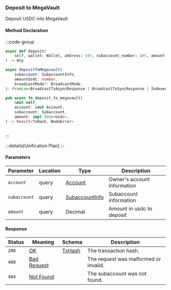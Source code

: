 ### Deposit to MegaVault

Deposit USDC into MegaVault

#### Method Declaration

:::code-group

```python [Python]
async def deposit(
    self, wallet: Wallet, address: str, subaccount_number: int, amount: Decimal
) -> Any
```

```typescript [TypeScript]
async depositToMegavault(
    subaccount: SubaccountInfo,
    amountUsdc: number,
    broadcastMode?: BroadcastMode,
): Promise<BroadcastTxAsyncResponse | BroadcastTxSyncResponse | IndexedTx>
```

```rust [Rust]
pub async fn deposit_to_megavault(
    &mut self,
    account: &mut Account,
    subaccount: Subaccount,
    amount: impl Into<Usdc>,
) -> Result<TxHash, NodeError>
```

```url [API]

```

:::

:::details[Unification Plan]
:::

#### Parameters

| Parameter    | Location | Type             | Description                 |
| ------------ | -------- | ---------------- | --------------------------- |
| `account`    | query    | [Account]        | Owner's account information |
| `subaccount` | query    | [SubaccountInfo] | Subaccount information      |
| `amount`     | query    | Decimal          | Amount in usdc to deposit   |

#### Response

| Status | Meaning       | Schema   | Description                           |
| ------ | ------------- | -------- | ------------------------------------- |
| `200`  | [OK]          | [TxHash] | The transaction hash.                 |
| `400`  | [Bad Request] |          | The request was malformed or invalid. |
| `404`  | [Not Found]   |          | The subaccount was not found.         |

[Account]: /types/account
[SubaccountInfo]: /types/subaccount_info
[TxHash]: /types/tx_hash
[Bad Request]: /types/bad-request
[Not Found]: /types/not-found
[OK]: /types/ok
